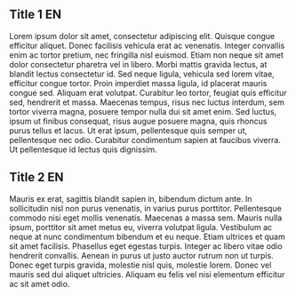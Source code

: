 ## Title 1 EN

Lorem ipsum dolor sit amet, consectetur adipiscing elit. Quisque congue efficitur aliquet. Donec facilisis vehicula erat ac venenatis. Integer convallis enim ac tortor pretium, nec fringilla nisl euismod. Etiam non neque sit amet dolor consectetur pharetra vel in libero. Morbi mattis gravida lectus, at blandit lectus consectetur id. Sed neque ligula, vehicula sed lorem vitae, efficitur congue tortor. Proin imperdiet massa ligula, id placerat mauris congue sed. Aliquam erat volutpat. Curabitur leo tortor, feugiat quis efficitur sed, hendrerit et massa. Maecenas tempus, risus nec luctus interdum, sem tortor viverra magna, posuere tempor nulla dui sit amet enim. Sed luctus, ipsum ut finibus consequat, risus augue posuere magna, quis rhoncus purus tellus et lacus. Ut erat ipsum, pellentesque quis semper ut, pellentesque nec odio. Curabitur condimentum sapien at faucibus viverra. Ut pellentesque id lectus quis dignissim.

## Title 2 EN

Mauris ex erat, sagittis blandit sapien in, bibendum dictum ante. In sollicitudin nisl non purus venenatis, in varius purus porttitor. Pellentesque commodo nisi eget mollis venenatis. Maecenas a massa sem. Mauris nulla ipsum, porttitor sit amet metus eu, viverra volutpat ligula. Vestibulum ac neque at nunc condimentum bibendum et eu neque. Etiam ultrices et quam sit amet facilisis. Phasellus eget egestas turpis. Integer ac libero vitae odio hendrerit convallis. Aenean in purus ut justo auctor rutrum non ut turpis. Donec eget turpis gravida, molestie nisl quis, molestie lorem. Donec vel mauris sed dui aliquet ultricies. Aliquam eu felis vel nisi elementum efficitur ac sit amet odio.
